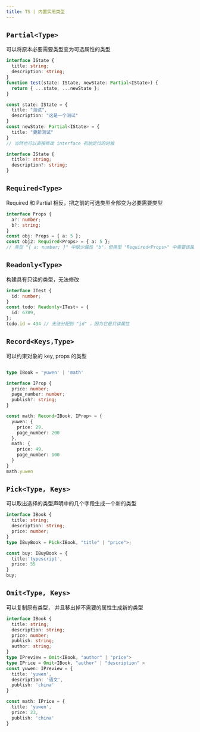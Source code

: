 ```yaml
---
title: TS | 内置实用类型
---
```



## `Partial<Type>`

可以将原本必要需要类型变为可选属性的类型

```ts
interface IState {
  title: string;
  description: string;
}
function test(state: IState, newState: Partial<IState>) {
  return { ...state, ...newState };
}

const state: IState = {
  title: "测试",
  description: "这是一个测试"
}
const newState: Partial<IState> = {
  title: "更新测试"
}
// 当然也可以直接修改 interface 初始定位的时候

interface IState {
  title?: string;
  description?: string;
}

```

## `Required<Type>`

Required 和 Partial 相反，把之前的可选类型全部变为必要需要类型

```ts
interface Props {
  a?: number;
  b?: string;
}
const obj: Props = { a: 5 };
const obj2: Required<Props> = { a: 5 };
// 类型 "{ a: number; }" 中缺少属性 "b"，但类型 "Required<Props>" 中需要该属性
```

## `Readonly<Type>`

构建具有只读的类型，无法修改

```ts
interface ITest {
  id: number;
}
const todo: Readonly<ITest> = {
  id: 6789,
};
todo.id = 434 // 无法分配到 "id" ，因为它是只读属性
```
## `Record<Keys,Type>`

可以约束对象的 key, props 的类型

```ts

type IBook = 'yuwen' | 'math'

interface IProp {
  price: number;
  page_number: number;
  publish?: string;
}

const math: Record<IBook, IProp> = {
  yuwen: {
    price: 29,
    page_number: 200
  },
  math: {
    price: 49,
    page_number: 100
  }
}
math.yuwen
```

## `Pick<Type, Keys>`

可以取出选择的类型声明中的几个字段生成一个新的类型

```ts
interface IBook {
  title: string;
  description: string;
  price: number;
}
type IBuyBook = Pick<IBook, "title" | "price">;

const buy: IBuyBook = {
  title:'typescript',
  price: 55
}
buy;
```

## `Omit<Type, Keys>`

可以复制原有类型， 并且移出掉不需要的属性生成新的类型

```ts
interface IBook {
  title: string;
  description: string;
  price: number;
  publish: string;
  author: string;
}
type IPreview = Omit<IBook, "author" | "price">
type IPrice = Omit<IBook, "author" | "description" >
const yuwen: IPreview = {
  title: 'yuwen',
  description: '语文',
  publish: 'china'
}

const math: IPrice = {
  title: 'yuwen',
  price: 23,
  publish: 'china'
}
```
